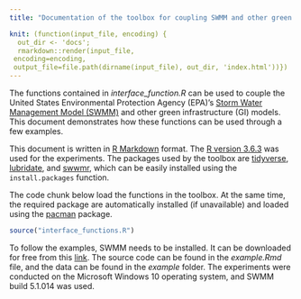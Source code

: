```yaml
---
title: "Documentation of the toolbox for coupling SWMM and other green infrastructure models"

knit: (function(input_file, encoding) {
  out_dir <- 'docs';
  rmarkdown::render(input_file,
 encoding=encoding,
 output_file=file.path(dirname(input_file), out_dir, 'index.html'))})
---
```


The functions contained in *interface_function.R* can be used to couple the United States Environmental Protection Agency (EPA)'s [Storm Water Management Model (SWMM)](https://www.epa.gov/water-research/storm-water-management-model-swmm) and other green infrastructure (GI) models. This document demonstrates how these functions can be used through a few examples.

This document is written in [R Markdown](https://rmarkdown.rstudio.com/) format. The [R version 3.6.3](https://www.r-project.org/) was used for the experiments. The packages used by the toolbox are [tidyverse](https://www.tidyverse.org/), [lubridate](https://lubridate.tidyverse.org/), and [swwmr](https://github.com/dleutnant/swmmr), which can be easily installed using the `install.packages` function.

The code chunk below load the functions in the toolbox. At the same time, the required package are automatically installed (if unavailable) and loaded using the [pacman](https://cran.r-project.org/web/packages/pacman/pacman.pdf) package.
```r
source("interface_functions.R")
```

To follow the examples, SWMM needs to be installed. It can be downloaded for free from this [link](https://www.epa.gov/water-research/storm-water-management-model-swmm). The source code can be found in the *example.Rmd* file, and the data can be found in the *example* folder. The experiments were conducted on the Microsoft Windows 10 operating system, and SWMM build 5.1.014 was used.

